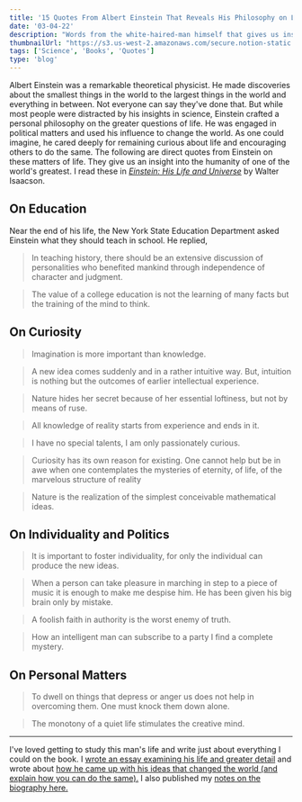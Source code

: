 ```yaml
---
title: '15 Quotes From Albert Einstein That Reveals His Philosophy on Life'
date: '03-04-22'
description: "Words from the white-haired-man himself that gives us insight into what he believed about philosophy, education, politics and the bigger questions of life."
thumbnailUrl: "https://s3.us-west-2.amazonaws.com/secure.notion-static.com/0f604ac6-a74c-4d46-b214-aa9a08e6aa5d/einstein.jpeg?X-Amz-Algorithm=AWS4-HMAC-SHA256&X-Amz-Content-Sha256=UNSIGNED-PAYLOAD&X-Amz-Credential=AKIAT73L2G45EIPT3X45%2F20220304%2Fus-west-2%2Fs3%2Faws4_request&X-Amz-Date=20220304T235707Z&X-Amz-Expires=86400&X-Amz-Signature=57b5390da0caa4578b024f2304023570d2066607c90f0af425cb24e00220a537&X-Amz-SignedHeaders=host&response-content-disposition=filename%20%3D%22einstein.jpeg%22&x-id=GetObject"
tags: ['Science', 'Books', 'Quotes']
type: 'blog'
---
```


Albert Einstein was a remarkable theoretical physicist. He made discoveries about the smallest things in the world to the largest things in the world and everything in between. Not everyone can say they've done that. But while most people were distracted by his insights in science, Einstein crafted a personal philosophy on the greater questions of life. He was engaged in political matters and used his influence to change the world. As one could imagine, he cared deeply for remaining curious about life and encouraging others to do the same. The following are direct quotes from Einstein on these matters of life. They give us an insight into the humanity of one of the world's greatest. I read these in [*Einstein: His Life and Universe*](https://www.daltonmabery.com/essays/einstein-his-life-and-universe) by Walter Isaacson.

## On Education
Near the end of his life, the New York State Education Department asked Einstein what they should teach in school. He replied,
> In teaching history, there should be an extensive discussion of personalities who benefited mankind through independence of character and judgment.

> The value of a college education is not the learning of many facts but the training of the mind to think.

## On Curiosity
> Imagination is more important than knowledge.

> A new idea comes suddenly and in a rather intuitive way. But, intuition is nothing but the outcomes of earlier intellectual experience.

> Nature hides her secret because of her essential loftiness, but not by means of ruse.

> All knowledge of reality starts from experience and ends in it.

> I have no special talents, I am only passionately curious.

> Curiosity has its own reason for existing. One cannot help but be in awe when one contemplates the mysteries of eternity, of life, of the marvelous structure of reality

> Nature is the realization of the simplest conceivable mathematical ideas.

## On Individuality and Politics
> It is important to foster individuality, for only the individual can produce the new ideas.

> When a person can take pleasure in marching in step to a piece of music it is enough to make me despise him. He has been given his big brain only by mistake.

> A foolish faith in authority is the worst enemy of truth.

> How an intelligent man can subscribe to a party I find a complete mystery.

## On Personal Matters
> To dwell on things that depress or anger us does not help in overcoming them. One must knock them down alone.

> The monotony of a quiet life stimulates the creative mind.

***

I've loved getting to study this man's life and write just about everything I could on the book. I [wrote an essay examining his life and greater detail](https://www.daltonmabery.com/essays/albert-einstein) and wrote about [how he came up with his ideas that changed the world (and explain how you can do the same).](https://www.daltonmabery.com/essays/what-made-einstein-special) I also published my [notes on the biography here.](https://www.daltonmabery.com/essays/einstein-his-life-and-universe)
